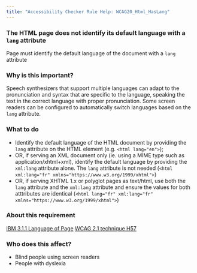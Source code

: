 ```yaml
---
title: "Accessibility Checker Rule Help: WCAG20_Html_HasLang"
---
```


<div className="toolHelp">
<Row>
<Column colLg={16} colMd={8} colSm={4} className="toolHead">

### The HTML page does not identify its default language with a `lang` attribute

<div id="locLevel"></div>

Page must identify the default language of the document with a `lang` attribute

</Column>
</Row>
<Row>
<Column colLg={11} colMd={5} colSm={4} className="toolMain">

### Why is this important?

Speech synthesizers that support multiple languages can adapt to the pronunciation and syntax that are specific to the language, speaking the text in the correct language with proper pronunciation. Some screen readers can be configured to automatically switch languages based on the `lang` attribute.

<div id="locSnippet"></div>

### What to do

* Identify the default language of the HTML document by providing the `lang` attribute on the HTML element (e.g. `<html lang="en">`);
* OR, if serving an XML document only (ie. using a MIME type such as application/xhtml+xml), identify the default language by providing the `xml:lang` attribute alone. The `lang` attribute is not needed (`<html xml:lang="fr" xmlns="https://www.w3.org/1999/xhtml">`)
* OR, if serving XHTML 1.x or polyglot pages as text/html, use both the `lang` attribute and the `xml:lang` attribute and ensure the values for both atttributes are identical (`<html lang="fr" xml:lang="fr" xmlns="https://www.w3.org/1999/xhtml">`)

</Column>
<Column colLg={5} colMd={3} colSm={4} className="toolLeft">

### About this requirement

[IBM 3.1.1 Language of Page](https://www.ibm.com/able/requirements/requirements/#3_1_1)
[WCAG 2.1 technique H57](https://www.w3.org/WAI/WCAG21/Techniques/html/H57)

### Who does this affect?

* Blind people using screen readers
* People with dyslexia

</Column>
</Row>
</div>

